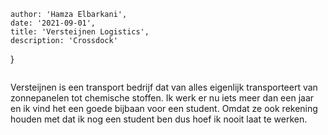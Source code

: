 
    author: 'Hamza Elbarkani',
    date: '2021-09-01',
    title: 'Versteijnen Logistics',
    description: 'Crossdock'
}


<Image src={huidigeBaan} alt=""/>

Versteijnen is een transport bedrijf dat van alles eigenlijk transporteert van zonnepanelen tot chemische stoffen.
Ik werk er nu iets meer dan een jaar en ik vind het een goede bijbaan voor een student. Omdat ze ook rekening houden met dat ik nog een student ben dus hoef ik nooit laat te werken.

